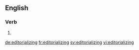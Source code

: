 ==English==

===Verb===
{{head|en}}

# {{present participle of|editorialize}}

[[de:editorializing]]
[[fr:editorializing]]
[[sv:editorializing]]
[[vi:editorializing]]